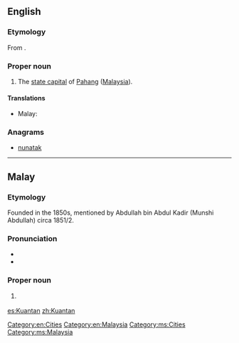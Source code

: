 ==English==
{{wikipedia}}

===Etymology===
From {{etyl|ms|en}} {{m|ms|Kuantan}}.

===Proper noun===
{{en-proper noun}}

# The [[state capital]] of [[Pahang]] ([[Malaysia]]).

====Translations====
{{trans-top|capital of Pahang}}
* Malay: {{t|ms|Kuantan}}
{{trans-mid}}
{{trans-bottom}}

===Anagrams===
* [[nunatak#English|nunatak]]

[[Category:en:Cities]]
[[Category:en:Malaysia]]

----

==Malay==
{{wikipedia|lang=ms}}

===Etymology===
Founded in the 1850s, mentioned by Abdullah bin Abdul Kadir (Munshi Abdullah) circa 1851/2.

===Pronunciation===
* {{IPA|/kuantan/|lang=ms}}
* {{rhymes|antan|tan|an|lang=ms}}

===Proper noun===
{{head|ms|proper noun}}

# {{l|en|Kuantan}} {{qualifier|capital of Pahang}}

[[Category:ms:Cities]]
[[Category:ms:Malaysia]]

[[es:Kuantan]]
[[zh:Kuantan]]
